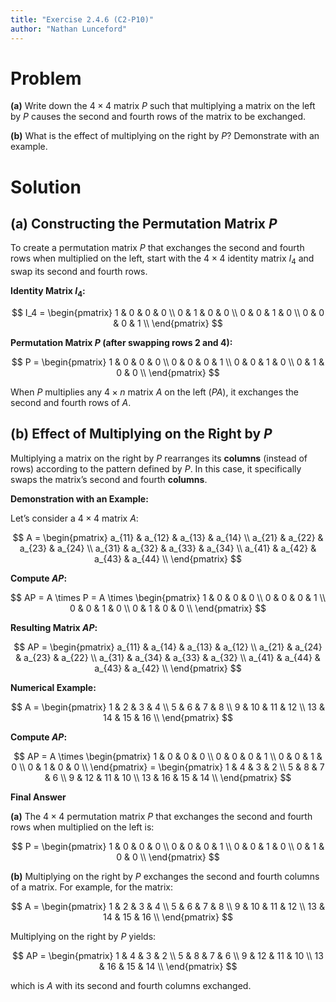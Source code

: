```yaml
---
title: "Exercise 2.4.6 (C2-P10)"
author: "Nathan Lunceford"
---
```



# **Problem**

**(a)** Write down the $4 \times 4$ matrix $P$ such that multiplying a matrix on the left by $P$ causes the second and fourth rows of the matrix to be exchanged.

**(b)** What is the effect of multiplying on the right by $P$? Demonstrate with an example.


# **Solution**

## (a) Constructing the Permutation Matrix $P$

To create a permutation matrix $P$ that exchanges the second and fourth rows when multiplied on the left, start with the $4 \times 4$ identity matrix $I_4$ and swap its second and fourth rows.

**Identity Matrix $I_4$:**

$$
I_4 = \begin{pmatrix}
1 & 0 & 0 & 0 \\
0 & 1 & 0 & 0 \\
0 & 0 & 1 & 0 \\
0 & 0 & 0 & 1 \\
\end{pmatrix}
$$

**Permutation Matrix $P$ (after swapping rows 2 and 4):**

$$
P = \begin{pmatrix}
1 & 0 & 0 & 0 \\
0 & 0 & 0 & 1 \\
0 & 0 & 1 & 0 \\
0 & 1 & 0 & 0 \\
\end{pmatrix}
$$

When $P$ multiplies any $4 \times n$ matrix $A$ on the left ($PA$), it exchanges the second and fourth rows of $A$.

## (b) Effect of Multiplying on the Right by $P$

Multiplying a matrix on the right by $P$ rearranges its **columns** (instead of rows) according to the pattern defined by $P$. In this case, it specifically swaps the matrix’s second and fourth **columns**.

**Demonstration with an Example:**

Let’s consider a $4 \times 4$ matrix $A$:

$$
A = \begin{pmatrix}
a_{11} & a_{12} & a_{13} & a_{14} \\
a_{21} & a_{22} & a_{23} & a_{24} \\
a_{31} & a_{32} & a_{33} & a_{34} \\
a_{41} & a_{42} & a_{43} & a_{44} \\
\end{pmatrix}
$$

**Compute $AP$:**

$$
AP = A \times P = A \times \begin{pmatrix}
1 & 0 & 0 & 0 \\
0 & 0 & 0 & 1 \\
0 & 0 & 1 & 0 \\
0 & 1 & 0 & 0 \\
\end{pmatrix}
$$

**Resulting Matrix $AP$:**

$$
AP = \begin{pmatrix}
a_{11} & a_{14} & a_{13} & a_{12} \\
a_{21} & a_{24} & a_{23} & a_{22} \\
a_{31} & a_{34} & a_{33} & a_{32} \\
a_{41} & a_{44} & a_{43} & a_{42} \\
\end{pmatrix}
$$

**Numerical Example:**

$$
A = \begin{pmatrix}
1 & 2 & 3 & 4 \\
5 & 6 & 7 & 8 \\
9 & 10 & 11 & 12 \\
13 & 14 & 15 & 16 \\
\end{pmatrix}
$$

**Compute $AP$:**

$$
AP = A \times \begin{pmatrix}
1 & 0 & 0 & 0 \\
0 & 0 & 0 & 1 \\
0 & 0 & 1 & 0 \\
0 & 1 & 0 & 0 \\
\end{pmatrix} = \begin{pmatrix}
1 & 4 & 3 & 2 \\
5 & 8 & 7 & 6 \\
9 & 12 & 11 & 10 \\
13 & 16 & 15 & 14 \\
\end{pmatrix}
$$


**Final Answer**

**(a)** The $4 \times 4$ permutation matrix $P$ that exchanges the second and fourth rows when multiplied on the left is:

$$
P = \begin{pmatrix}
1 & 0 & 0 & 0 \\
0 & 0 & 0 & 1 \\
0 & 0 & 1 & 0 \\
0 & 1 & 0 & 0 \\
\end{pmatrix}
$$

**(b)** Multiplying on the right by $P$ exchanges the second and fourth columns of a matrix. For example, for the matrix:

$$
A = \begin{pmatrix}
1 & 2 & 3 & 4 \\
5 & 6 & 7 & 8 \\
9 & 10 & 11 & 12 \\
13 & 14 & 15 & 16 \\
\end{pmatrix}
$$

Multiplying on the right by $P$ yields:

$$
AP = \begin{pmatrix}
1 & 4 & 3 & 2 \\
5 & 8 & 7 & 6 \\
9 & 12 & 11 & 10 \\
13 & 16 & 15 & 14 \\
\end{pmatrix}
$$

which is $A$ with its second and fourth columns exchanged.

